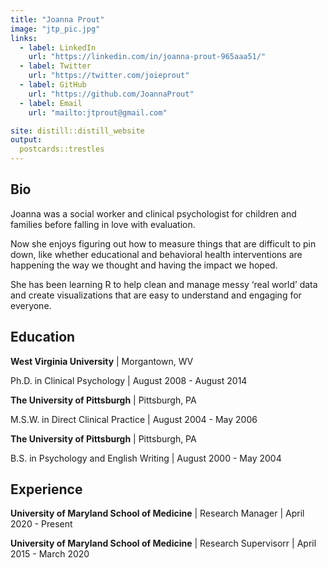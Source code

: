 ```yaml
---
title: "Joanna Prout"
image: "jtp_pic.jpg"
links:
  - label: LinkedIn
    url: "https://linkedin.com/in/joanna-prout-965aaa51/"
  - label: Twitter
    url: "https://twitter.com/joieprout"
  - label: GitHub
    url: "https://github.com/JoannaProut"
  - label: Email
    url: "mailto:jtprout@gmail.com"

site: distill::distill_website
output:
  postcards::trestles
---
```

 
## Bio
 
Joanna was a social worker and clinical psychologist for children and families before falling in love with evaluation.

Now she enjoys figuring out how to measure things that are difficult to pin down, like whether educational and behavioral health interventions are happening the way we thought and having the impact we hoped.

She has been learning R to help clean and manage messy 'real world' data and create visualizations that are easy to understand and engaging for everyone.  

## Education

**West Virginia University** | Morgantown, WV

Ph.D. in Clinical Psychology | August 2008 - August 2014

**The University of Pittsburgh** | Pittsburgh, PA

M.S.W. in Direct Clinical Practice | August 2004 - May 2006

**The University of Pittsburgh** | Pittsburgh, PA

B.S. in Psychology and English Writing | August 2000 - May 2004

## Experience

**University of Maryland School of Medicine** | Research Manager | April 2020 - Present

**University of Maryland School of Medicine** | Research Supervisorr | April 2015 - March 2020
